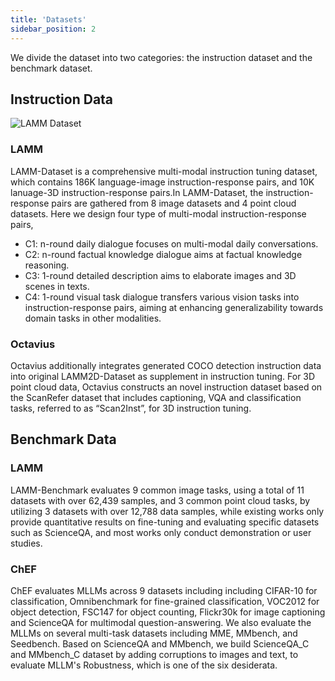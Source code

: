 ```yaml
---
title: 'Datasets'
sidebar_position: 2
---
```


We divide the dataset into two categories: the instruction dataset and the benchmark dataset.


## Instruction Data

![LAMM Dataset](/docs/lamm-dataset.png)

### LAMM 

LAMM-Dataset is a comprehensive multi-modal instruction tuning dataset, which contains 186K language-image instruction-response pairs, and 10K lanuage-3D instruction-response pairs.In LAMM-Dataset, the instruction-response pairs are gathered from 8 image datasets and 4 point cloud datasets. Here we design four type of multi-modal instruction-response pairs,

- C1: n-round daily dialogue focuses on multi-modal daily conversations.
- C2: n-round factual knowledge dialogue aims at factual knowledge reasoning.
- C3: 1-round detailed description aims to elaborate images and 3D scenes in texts.
- C4: 1-round visual task dialogue transfers various vision tasks into instruction-response pairs, aiming at enhancing generalizability towards domain tasks in other modalities.

### Octavius 

Octavius additionally integrates generated COCO detection instruction data into original LAMM2D-Dataset as supplement in instruction tuning. For 3D point cloud data, Octavius constructs an novel instruction dataset based on the ScanRefer dataset that includes captioning, VQA and classification tasks, referred to as “Scan2Inst”, for 3D instruction tuning.


## Benchmark Data

### LAMM 

LAMM-Benchmark evaluates 9 common image tasks, using a total of 11 datasets with over 62,439 samples, and 3 common point cloud tasks, by utilizing 3 datasets with over 12,788 data samples, while existing works only provide quantitative results on fine-tuning and evaluating specific datasets such as ScienceQA, and most works only conduct demonstration or user studies.


### ChEF 

ChEF evaluates MLLMs across 9 datasets including  including CIFAR-10 for classification, Omnibenchmark for fine-grained classification, VOC2012 for object detection, FSC147 for object counting, Flickr30k for image captioning and ScienceQA for multimodal question-answering. We also evaluate the MLLMs on several multi-task datasets including MME, MMbench, and Seedbench. Based on ScienceQA and MMbench, we build ScienceQA_C and MMbench_C dataset by adding corruptions to images and text, to evaluate MLLM's Robustness, which is one of the six desiderata. 
